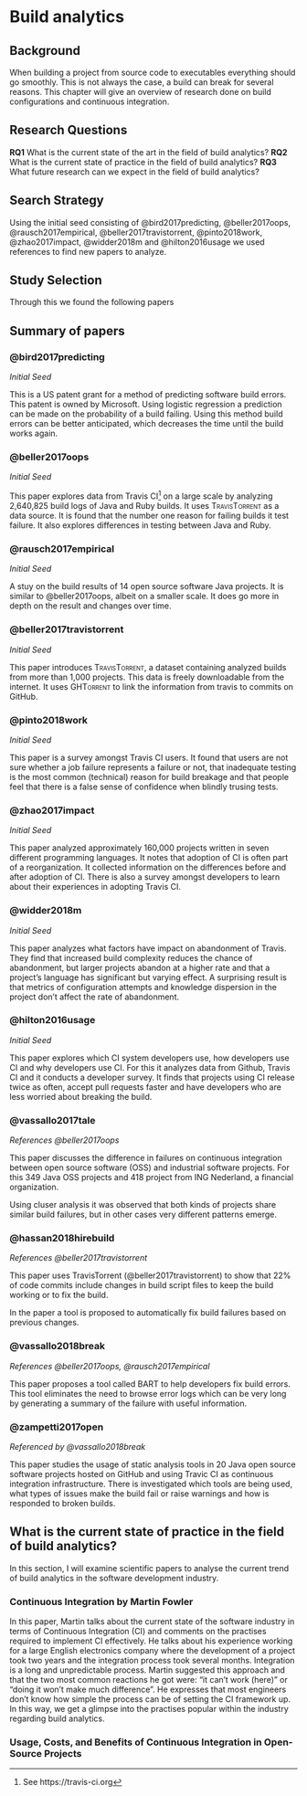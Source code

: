 # Build analytics

## Background

When building a project from source code to executables everything should go smoothly. This is not
always the case, a build can break for several reasons. This chapter will give an overview of
research done on build configurations and continuous integration.

<!--
 - Define build
 - Define context
 -->

## Research Questions

**RQ1** What is the current state of the art in the field of build analytics?
**RQ2** What is the current state of practice in the field of build analytics?
**RQ3** What future research can we expect in the field of build analytics?

## Search Strategy

Using the initial seed consisting of @bird2017predicting, @beller2017oops, @rausch2017empirical,
@beller2017travistorrent, @pinto2018work, @zhao2017impact, @widder2018m and @hilton2016usage we
used references to find new papers to analyze.

## Study Selection

Through this we found the following papers

## Summary of papers

### @bird2017predicting

_Initial Seed_

This is a US patent grant for a method of predicting software build errors. This patent is owned
by Microsoft. Using logistic regression a prediction can be made on the probability of a build
failing. Using this method build errors can be better anticipated, which decreases the time until
the build works again.

### @beller2017oops

_Initial Seed_

This paper explores data from Travis CI^[See https://travis-ci.org] on a large scale by analyzing
2,640,825 build logs of Java and Ruby builds. It uses <span
style="font-variant:small-caps">TravisTorrent</span> as a data source. It is found that the number
one reason for failing builds it test failure. It also explores differences in testing between
Java and Ruby.

### @rausch2017empirical

_Initial Seed_

A stuy on the build results of 14 open source software Java projects. It is similar to
@beller2017oops, albeit on a smaller scale. It does go more in depth on the result and changes
over time.

### @beller2017travistorrent

_Initial Seed_

This paper introduces <span style="font-variant:small-caps">TravisTorrent</span>, a dataset
containing analyzed builds from more than 1,000 projects. This data is freely downloadable from
the internet. It uses <span style="font-variant:small-caps">GHTorrent</span> to link the
information from travis to commits on GitHub.

### @pinto2018work

_Initial Seed_

This paper is a survey amongst Travis CI users. It found that users are not sure whether a job
failure represents a failure or not, that inadequate testing is the most common (technical) reason
for build breakage and that people feel that there is a false sense of confidence when blindly
trusing tests.

### @zhao2017impact

_Initial Seed_

<!-- Note: Interesting collab between Nanjing (China), Eindhoven (Netherlands), UC Davis (USA) and Carnegie Mellon (USA). -->

This paper analyzed approximately 160,000 projects written in seven different programming
languages. It notes that adoption of CI is often part of a reorganization. It collected
information on the differences before and after adoption of CI. There is also a survey amongst
developers to learn about their experiences in adopting Travis CI.

### @widder2018m

_Initial Seed_

This paper analyzes what factors have impact on abandonment of Travis. They find that increased
build complexity reduces the chance of abandonment, but larger projects abandon at a higher rate
and that a project's language has significant but varying effect. A surprising result is that
metrics of configuration attempts and knowledge dispersion in the project don't affect the rate of
abandonment.

### @hilton2016usage

_Initial Seed_

This paper explores which CI system developers use, how developers use CI and why developers use
CI. For this it analyzes data from Github, Travis CI and it conducts a developer survey. It finds
that projects using CI release twice as often, accept pull requests faster and have developers who
are less worried about breaking the build.

### @vassallo2017tale

_References @beller2017oops _

This paper discusses the difference in failures on continuous integration between open source
software (OSS) and industrial software projects. For this 349 Java OSS projects and 418 project
from ING Nederland, a financial organization.

Using cluser analysis it was observed that both kinds of projects share similar build failures,
but in other cases very different patterns emerge.

### @hassan2018hirebuild

_References @beller2017travistorrent _

This paper uses TravisTorrent (@beller2017travistorrent) to show that 22% of code commits include
changes in build script files to keep the build working or to fix the build.

In the paper a tool is proposed to automatically fix build failures based on previous changes.

### @vassallo2018break

_References @beller2017oops, @rausch2017empirical _

This paper proposes a tool called <span style="font-variant:small-caps">BART</span> to help
developers fix build errors. This tool eliminates the need to browse error logs which can be very
long by generating a summary of the failure with useful information.

### @zampetti2017open

_Referenced by @vassallo2018break _

This paper studies the usage of static analysis tools in 20 Java open source software projects
hosted on GitHub and using Travic CI as continuous integration infrastructure. There is
investigated which tools are being used, what types of issues make the build fail or raise
warnings and how is responded to broken builds. 

## What is the current state of practice in the field of build analytics?

In this section, I will examine scientific papers to analyse the current trend of build analytics in the software development industry. 

### Continuous Integration by Martin Fowler 

In this paper, Martin talks about the current state of the software industry in terms of Continuous Integration (CI) and comments on the practises required to implement CI effectively. He talks about his experience working for a large English electronics company where the development of a project took two years and the integration process took several months. Integration is a long and unpredictable process. Martin suggested this approach and that the two most common reactions he got were: “it can’t work (here)” or “doing it won’t make much difference”.  He expresses that most engineers don’t know how simple the process can be of setting the CI framework up. In this way, we get a glimpse into the practises popular within the industry regarding build analytics.

### Usage, Costs, and Benefits of Continuous Integration in Open-Source Projects 






